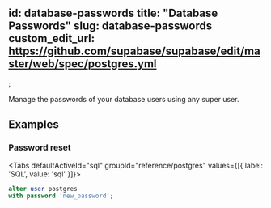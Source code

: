 
id: database-passwords
title: "Database Passwords"
slug: database-passwords
custom_edit_url: https://github.com/supabase/supabase/edit/master/web/spec/postgres.yml
---

;

Manage the passwords of your database users using any super user.

## Examples

### Password reset

<Tabs
  defaultActiveId="sql"
  groupId="reference/postgres"
  values={[{ label: 'SQL', value: 'sql' }]}>

<TabsPanel id="sql" label="sql">

```sql
alter user postgres
with password 'new_password';
```

</TabsPanel>

</Tabs>
